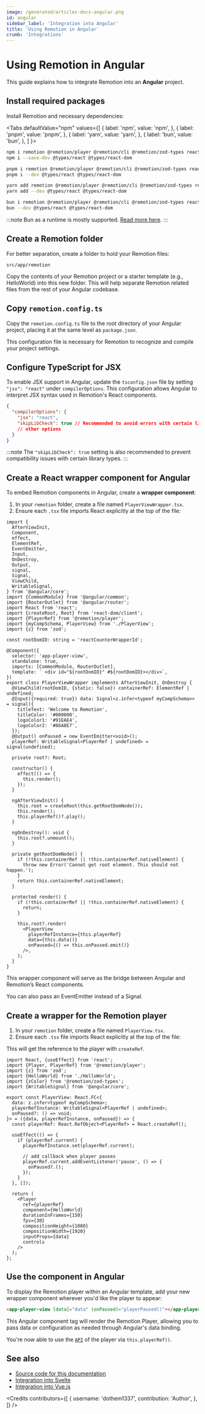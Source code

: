 ```yaml
---
image: /generated/articles-docs-angular.png
id: angular
sidebar_label: 'Integration into Angular'
title: 'Using Remotion in Angular'
crumb: 'Integrations'
---
```



# Using Remotion in Angular

This guide explains how to integrate Remotion into an **Angular** project.

## Install required packages

Install Remotion and necessary dependencies:

<Tabs
defaultValue="npm"
values={[
{ label: 'npm', value: 'npm', },
{ label: 'pnpm', value: 'pnpm', },
{ label: 'yarn', value: 'yarn', },
{ label: 'bun', value: 'bun', },
]
}>
<TabItem value="npm">

```bash title="Use npm as the package manager"
npm i remotion @remotion/player @remotion/cli @remotion/zod-types react react-dom zod
npm i --save-dev @types/react @types/react-dom
```

  </TabItem>
  <TabItem value="pnpm">

```bash title="Use pnpm as the package manager"
pnpm i remotion @remotion/player @remotion/cli @remotion/zod-types react react-dom zod
pnpm i --dev @types/react @types/react-dom
```

  </TabItem>

  <TabItem value="yarn">

```bash title="Use Yarn as the package manager"
yarn add remotion @remotion/player @remotion/cli @remotion/zod-types react react-dom zod
yarn add --dev @types/react @types/react-dom
```

  </TabItem>

  <TabItem value="bun">

```bash title="Use Bun as the package manager and runtime"
bun i remotion @remotion/player @remotion/cli @remotion/zod-types react react-dom zod
bun --dev @types/react @types/react-dom
```

:::note
Bun as a runtime is mostly supported. [Read more here](/docs/bun).
:::

  </TabItem>
</Tabs>

## Create a Remotion folder

For better separation, create a folder to hold your Remotion files:

```plaintext
src/app/remotion
```

Copy the contents of your Remotion project or a starter template (e.g., HelloWorld) into this new folder. This will help separate Remotion related files from the rest of your Angular codebase.

## Copy `remotion.config.ts`

Copy the `remotion.config.ts` file to the root directory of your Angular project, placing it at the same level as `package.json`.

This configuration file is necessary for Remotion to recognize and compile your project settings.

## Configure TypeScript for JSX

To enable JSX support in Angular, update the `tsconfig.json` file by setting `"jsx": "react"` under `compilerOptions`. This configuration allows Angular to interpret JSX syntax used in Remotion's React components.

```json title="tsconfig.json"
{
  "compilerOptions": {
    "jsx": "react",
    "skipLibCheck": true // Recommended to avoid errors with certain libraries
    // other options
  }
}
```

:::note
The `"skipLibCheck": true` setting is also recommended to prevent compatibility issues with certain library types.
:::

## Create a React wrapper component for Angular

To embed Remotion components in Angular, create a **wrapper component**:

1. In your `remotion` folder, create a file named `PlayerViewWrapper.tsx`.
2. Ensure each `.tsx` file imports React explicitly at the top of the file:

```tsx title="PlayerViewWrapper.tsx"
import {
  AfterViewInit,
  Component,
  effect,
  ElementRef,
  EventEmitter,
  Input,
  OnDestroy,
  Output,
  signal,
  Signal,
  ViewChild,
  WritableSignal,
} from '@angular/core';
import {CommonModule} from '@angular/common';
import {RouterOutlet} from '@angular/router';
import React from 'react';
import {createRoot, Root} from 'react-dom/client';
import {PlayerRef} from '@remotion/player';
import {myCompSchema, PlayerView} from './PlayerView';
import {z} from 'zod';

const rootDomID: string = 'reactCounterWrapperId';

@Component({
  selector: 'app-player-view',
  standalone: true,
  imports: [CommonModule, RouterOutlet],
  template: ` <div id="${rootDomID}" #${rootDomID}></div>`,
})
export class PlayerViewWrapper implements AfterViewInit, OnDestroy {
  @ViewChild(rootDomID, {static: false}) containerRef: ElementRef | undefined;
  @Input({required: true}) data: Signal<z.infer<typeof myCompSchema>> = signal({
    titleText: 'Welcome to Remotion',
    titleColor: '#000000',
    logoColor1: '#91EAE4',
    logoColor2: '#86A8E7',
  });
  @Output() onPaused = new EventEmitter<void>();
  playerRef: WritableSignal<PlayerRef | undefined> = signal(undefined);

  private root?: Root;

  constructor() {
    effect(() => {
      this.render();
    });
  }

  ngAfterViewInit() {
    this.root = createRoot(this.getRootDomNode());
    this.render();
    this.playerRef()?.play();
  }

  ngOnDestroy(): void {
    this.root?.unmount();
  }

  private getRootDomNode() {
    if (!this.containerRef || !this.containerRef.nativeElement) {
      throw new Error('Cannot get root element. This should not happen.');
    }
    return this.containerRef.nativeElement;
  }

  protected render() {
    if (!this.containerRef || !this.containerRef.nativeElement) {
      return;
    }

    this.root?.render(
      <PlayerView
        playerRefInstance={this.playerRef}
        data={this.data()}
        onPaused={() => this.onPaused.emit()}
      />,
    );
  }
}
```

This wrapper component will serve as the bridge between Angular and Remotion’s React components.

You can also pass an EventEmitter instead of a Signal.

## Create a wrapper for the Remotion player

1. In your `remotion` folder, create a file named `PlayerView.tsx`.
2. Ensure each `.tsx` file imports React explicitly at the top of the file:

This will get the reference to the player with `createRef`.

```tsx title="PlayerView.tsx"
import React, {useEffect} from 'react';
import {Player, PlayerRef} from '@remotion/player';
import {z} from 'zod';
import {HelloWorld} from './HelloWorld';
import {zColor} from '@remotion/zod-types';
import {WritableSignal} from '@angular/core';

export const PlayerView: React.FC<{
  data: z.infer<typeof myCompSchema>;
  playerRefInstance: WritableSignal<PlayerRef | undefined>;
  onPaused?: () => void;
}> = ({data, playerRefInstance, onPaused}) => {
  const playerRef: React.RefObject<PlayerRef> = React.createRef();

  useEffect(() => {
    if (playerRef.current) {
      playerRefInstance.set(playerRef.current);

      // add callback when player pauses
      playerRef.current.addEventListener('pause', () => {
        onPaused?.();
      });
    }
  }, []);

  return (
    <Player
      ref={playerRef}
      component={HelloWorld}
      durationInFrames={150}
      fps={30}
      compositionHeight={1080}
      compositionWidth={1920}
      inputProps={data}
      controls
    />
  );
};
```

## Use the component in Angular

To display the Remotion player within an Angular template, add your new wrapper component wherever you'd like the player to appear:

```html
<app-player-view [data]="data" (onPaused)="playerPaused()"></app-player-view>
```

This Angular component tag will render the Remotion Player, allowing you to pass data or configuration as needed through Angular's data binding.

You're now able to use the [`API`](/docs/player/player) of the player via `this.playerRef()`.

## See also

- [Source code for this documentation](https://github.com/remotion-dev/angular-starter)
- [Integration into Svelte](/docs/svelte)
- [Integration into Vue.js](/docs/vue)

<Credits
  contributors={[
    {
      username: 'dothem1337',
      contribution: 'Author',
    },
  ]}
/>
